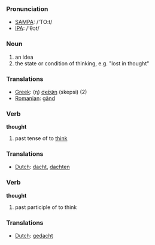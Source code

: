 === Pronunciation ===
*[[w:SAMPA|SAMPA]]: /'TO:t/
*[[w:IPA|IPA]]: /'θɔt/

===Noun===
#an idea
#the state or condition of thinking, e.g. "lost in thought"

===Translations===
*[[Greek]]: (η) [[σκέψη]] (skepsi) (2)
*[[Romanian]]: [[gând]]
=== Verb ===

'''thought'''

# past tense of to [[think]]

=== Translations ===
*[[Dutch]]: [[dacht]], [[dachten]]

=== Verb ===

'''thought'''

# past participle of to think

=== Translations ===
*[[Dutch]]: [[gedacht]]